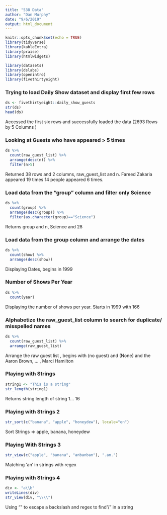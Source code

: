 ```yaml
---
title: "538 Data"
author: "Dan Murphy"
date: "9/6/2019"
output: html_document
---
```


```r
knitr::opts_chunk$set(echo = TRUE)
library(tidyverse)
library(kableExtra)
library(praise)
library(htmlwidgets)
```

```r
library(datasets)
library(dslabs)
library(openintro)
library(fivethirtyeight)

```

### Trying to load Daily Show dataset and display first few rows
```r
ds <- fivethirtyeight::daily_show_guests
str(ds)
head(ds)
```
Accessed the first six rows and successfully loaded the data (2693 Rows by 5 Columns )

### Looking at Guests who have appeared > 5 times
```r
ds %>%
  count(raw_guest_list) %>%
  arrange(desc(n)) %>%
  filter(n>5)

```
Returned 38 rows and 2 columns, raw_guest_list and n. Fareed Zakaria appeared 19 times  14 people appeared 6 times.

### Load data from the "group" column and filter only Science
```r
ds %>%
  count(group) %>%
  arrange(desc(group)) %>%
  filter(as.character(group)=="Science")
```
Returns group and n, Science and 28

### Load data from the group column and arrange the dates
```r
ds %>%
  count(show) %>%
  arrange(desc(show))
```
Displaying Dates, begins in 1999

### Number of Shows Per Year
```r
ds %>%
  count(year)
```
Displaying the number of shows per year. Starts in 1999 with 166


### Alphabetize the raw_guest_list column to search for duplicate/ misspelled names
``` r
ds %>%
  count(raw_guest_list) %>%
  arrange(raw_guest_list)
```
Arrange the raw guest list , begins with (no guest) and (None) and the Aaron Brown, ... , Marci Hamilton

### Playing with Strings
```r
string1 <- "This is a string"
str_length(string1)
```
Returns string length of string 1... 16

### Playing with Strings 2
```r
str_sort(c("banana", "apple", "honeydew"), locale="en")
```
Sort Strings => apple, banana, honeydew

### Playing With Strings 3
```r
str_view(c("apple", "banana", "anbanban"), ".an.")

```
Matching 'an' in strings with regex

### Playing with Strings 4
```r
div <- "a\\b"
writeLines(div)
str_view(div, "\\\\")
```
Using "\" to escape a backslash and regex to find "/" in a string




